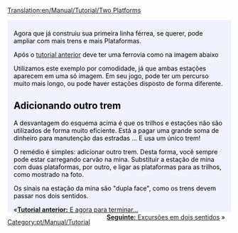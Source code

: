 [[Translation:en/Manual/Tutorial/Two Platforms]]

{{en/Tabs|2|1
|pt/Manual/Tutorial/Duas Plataformas|1. Duas Plataformas<!--
-->|pt/Manual/Tutorial/Duas Vias|2. Duas Vías}}
<div style="padding:.5em 1em 1em 1em; border-top:none; background-color:#f1f2fe; color:#000;">
{{pt/Manual/Tutorial/Tutorial}}
Agora que já construiu sua primeira linha férrea, se querer, pode ampliar com mais trens e mais Plataformas.

Após o [[pt/Manual/Tutorial/Tutorial|tutorial anterior]] deve ter uma ferrovia  como na imagem abaixo
{{en/Phototable|[[File:en/Manual/Tutorial/Singletrain.png|400px]]|Duas estações de uma plataforma e um trem.|none}}

Utilizamos este exemplo por comodidade, já que ambas estações aparecem em uma só imagem. Em seu jogo, pode ter um percurso muito mais longo, ou pode haver estações disposto de forma diferente.

== Adicionando outro trem ==
A desvantagem do esquema acima é que os trilhos e estações não são utilizados de forma muito eficiente. Está a pagar uma grande soma de dinheiro para manutenção das estradas ... E usa um único trem!

O remédio é simples: adicionar outro trem. Desta forma, você sempre pode estar carregando carvão na mina. Substituir a estação de mina com duas plataformas, por outro, e ligar as plataformas para as trilhos, como mostrado na foto.
{{en/Phototable|[[File:en/Manual/Tutorial/TwotrainsOnetrack.png|400px]]|Estação da mina, agora com duas plataformas.|none}}

Os sinais na estação da mina são "dupla face", como os trens devem passar nos dois sentidos.

<span style="float: left">&laquo;[[pt/Manual/Tutorial/Fim|'''Tutorial anterior:''' E agora para terminar...]]</span>
<span style="float: right">[[pt/Manual/Tutorial/Duas Vias|'''Seguinte:''' Excursões em dois sentidos]] &raquo;</span>
</div>
[[Category:pt/Manual/Tutorial]]